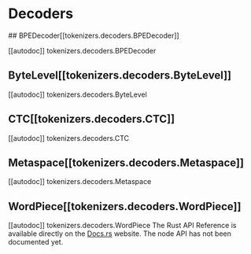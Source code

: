 # Decoders

<tokenizerslangcontent>
<python>
## BPEDecoder[[tokenizers.decoders.BPEDecoder]]

[[autodoc]] tokenizers.decoders.BPEDecoder

## ByteLevel[[tokenizers.decoders.ByteLevel]]

[[autodoc]] tokenizers.decoders.ByteLevel

## CTC[[tokenizers.decoders.CTC]]

[[autodoc]] tokenizers.decoders.CTC

## Metaspace[[tokenizers.decoders.Metaspace]]

[[autodoc]] tokenizers.decoders.Metaspace

## WordPiece[[tokenizers.decoders.WordPiece]]

[[autodoc]] tokenizers.decoders.WordPiece
</python>
<rust>
The Rust API Reference is available directly on the [Docs.rs](https://docs.rs/tokenizers/latest/tokenizers/) website.
</rust>
<node>
The node API has not been documented yet.
</node>
</tokenizerslangcontent>